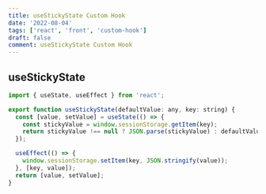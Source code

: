```yaml
---
title: useStickyState Custom Hook
date: '2022-08-04'
tags: ['react', 'front', 'custom-hook']
draft: false
comment: useStickyState Custom Hook
---
```


## useStickyState

```jsx
import { useState, useEffect } from 'react';

export function useStickyState(defaultValue: any, key: string) {
  const [value, setValue] = useState(() => {
    const stickyValue = window.sessionStorage.getItem(key);
    return stickyValue !== null ? JSON.parse(stickyValue) : defaultValue;
  });

  useEffect(() => {
    window.sessionStorage.setItem(key, JSON.stringify(value));
  }, [key, value]);
  return [value, setValue];
}
```
